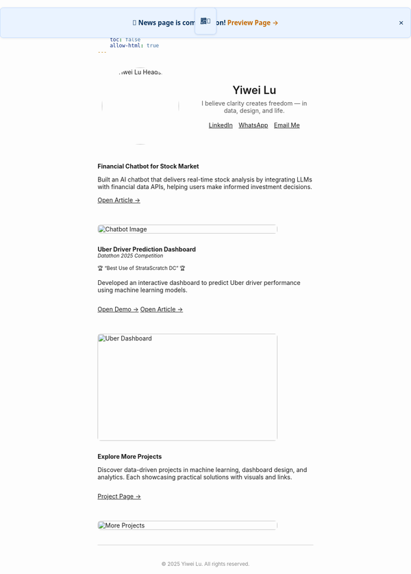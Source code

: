 ```yaml
---
title: ""
format:
  html: 
    toc: false
    allow-html: true
---
```


<!-- ===== Announcement Bar (full) ===== -->
<div id="announce" class="announcement-bar" role="region" aria-label="Site announcement" hidden>
  <span class="emoji" aria-hidden="true">📢</span>
  <strong> News page is coming soon! </strong>
  <a href="news.html" target="_self">Preview Page →</a>
  <button class="ann-close" type="button" aria-label="Dismiss announcement" title="Dismiss">×</button>
</div>

<!-- ===== Minimized (reopen) bar ===== -->
<div id="ann-toggle" class="announcement-bar minimized" hidden>
  <span>腊📢</span>
</div>

<style>
  :root { --ann-top: 56px; } /* JS 会覆盖为导航栏的真实高度 */

  /* —— 大横幅：原样但始终贴在导航栏正下方且水平居中 —— */
  .announcement-bar{
    position: fixed;
    left: 50%;
    transform: translateX(-50%);
    top: var(--ann-top);
    z-index: 1050;

    /* 你的原始样式（非紧凑） */
    display: flex;
    justify-content: center;           /* 内容居中 */
    align-items: center;
    gap: .6em;
    background: #eaf3ff;
    color: #07315c;
    font: 500 0.95rem/1.3 system-ui, -apple-system, Segoe UI, Roboto, Arial, sans-serif;
    min-height: 44px;
    padding: .6em 1em;
    border: 1px solid #bfd9ff;
    border-radius: .5em;
    box-shadow: 0 1px 6px rgba(0,0,0,.08);
    max-width: 960px;
    width: calc(100% - 32px);          /* 两侧留 16px 呼吸 */
  }
  .announcement-bar a{
    color: #c46800; font-weight: 600; text-decoration: none;
  }
  .announcement-bar a:hover{ text-decoration: underline; }
  .announcement-bar .emoji{ font-size: 1.05em; }

  .announcement-bar .ann-close{
    position: absolute; right: 8px; top: 50%; transform: translateY(-50%);
    inline-size: 28px; block-size: 28px;
    border: 0; border-radius: 50%;
    background: transparent; color: inherit;
    font-size: 1.2rem; line-height: 1; cursor: pointer;
  }
  .announcement-bar .ann-close:hover{ background: rgba(0,0,0,.08); }

  /* —— 缩小版横条（关闭后显示），同样贴导航、居中 —— */
  .announcement-bar.minimized{
    cursor: pointer;
    min-height: unset;
    padding: .35em .8em;
    width: auto;
    max-width: 240px;
    box-shadow: 0 1px 4px rgba(0,0,0,.10);
    font-weight: 600;
  }
  .announcement-bar.minimized:hover{ background: #e0edff; }

  /* 深色模式 */
  @media (prefers-color-scheme: dark){
    .announcement-bar{
      background:#0e2742; color:#e6f0ff; border-color:#294b73;
      box-shadow: 0 2px 12px rgba(0,0,0,.45);
    }
    .announcement-bar a{ color:#ffb662; }
    .announcement-bar .ann-close:hover{ background: rgba(255,255,255,.10); }
    .announcement-bar.minimized{ background:#12375d; }
    .announcement-bar.minimized:hover{ background:#0e2742; }
  }

  /* 过渡 */
  @media (prefers-reduced-motion: no-preference){
    .announcement-bar{ transition: opacity .18s ease, transform .18s ease; }
  }
</style>

<script>
  (function(){
    const VERSION = '2025-08-28-v5';     // 文案更新时改版本号，所有用户会重新看到
    const KEY = 'announce:dismissed';
    const bar = document.getElementById('announce');
    const mini = document.getElementById('ann-toggle');

    // 计算导航栏高度，写入 CSS 变量，保证永远贴在下方
    function setAnnTop(){
      const nav = document.getElementById('quarto-header')
               || document.querySelector('header.navbar')
               || document.querySelector('.navbar.navbar-expand')
               || document.querySelector('header.site-header');
      const h = nav ? Math.round(nav.getBoundingClientRect().height) : 56;
      document.documentElement.style.setProperty('--ann-top', (h + 6) + 'px');
    }
    setAnnTop();
    window.addEventListener('resize', setAnnTop);

    // 初始显示逻辑
    try{
      const dismissed = localStorage.getItem(KEY);
      if (dismissed !== VERSION){ bar.hidden = false; mini.hidden = true; }
      else { bar.hidden = true; mini.hidden = false; }
    }catch(_){ bar.hidden = false; }

    // 关闭 -> 显示缩小条
    bar.querySelector('.ann-close').addEventListener('click', () => {
      bar.hidden = true;
      mini.hidden = false;
      try{ localStorage.setItem(KEY, VERSION); }catch(_){}
    });

    // 点击缩小条 -> 重新打开
    mini.addEventListener('click', () => {
      bar.hidden = false;
      mini.hidden = true;
      try{ localStorage.removeItem(KEY); }catch(_){}
    });

    // ESC 也能关闭
    bar.addEventListener('keydown', (e) => {
      if (e.key === 'Escape') bar.querySelector('.ann-close').click();
    });
  })();
</script>


```{=html}
<!-- Profile Section -->
<div style="display:flex; flex-wrap:wrap; align-items:center; gap:2em; max-width:900px; margin:2em auto;">
  <!-- Avatar -->
  <div class="avatar-wrapper" style="flex:0 0 200px; text-align:center;">
    <a href="about.html" title="About Me">
      <img src="images/Headshot.jpg" alt="Yiwei Lu Headshot" class="avatar" style="border-radius:50%; width:180px; height:auto;">
    </a>
  </div>

  <!-- Right Side: Name + Motto + Buttons -->
  <div style="flex:1; text-align:center;">
    <span class="name" data-text="Yiwei Lu" style="font-size:1.8em; font-weight:600;">Yiwei Lu</span><br>
    <span class="motto" style="display:block; margin:0.5em 0 1.2em; color:#555;">
      I believe clarity creates freedom — in data, design, and life.
    </span>

    <!-- Buttons directly under motto -->
    <div class="connect-container" style="display:flex; flex-wrap:wrap; gap:1em; justify-content:center; margin-top:1em;">
      <a href="https://www.linkedin.com/in/yiwei-lu78" class="btn" target="_blank">
        <i class="bi bi-linkedin"></i> LinkedIn
      </a>
      <a href="https://wa.me/6266736276" class="btn" target="_blank">
        <i class="bi bi-whatsapp"></i> WhatsApp
      </a>
      <a href="mailto:yiweilu36@uci.edu" class="btn">
        <i class="bi bi-envelope"></i> Email Me
      </a>
    </div>
  </div>
</div>
```


::: { .project-card style="display: flex; flex-wrap: wrap; gap: 1.5em; align-items: flex-start;" markdown="1" }

<!-- Left Text -->
<div style="flex: 1;" markdown="1">
**Financial Chatbot for Stock Market**

Built an AI chatbot that delivers real-time stock analysis by integrating LLMs with financial data APIs, helping users make informed investment decisions.

<div style="margin-top: 1em;">
  [Open Article →](https://medium.com/@dylankl_74733/revolutionizing-stock-market-insights-the-financial-chatbot-that-empowers-investors-d1d8197e6c13){.btn}
</div>
</div>

<!-- Right Pic -->
<div style="flex: 0 0 420px;">
  <img src="images/financial-chatbot1.gif"
       alt="Chatbot Image"
       style="width: 100%; height: auto; border-radius: 0.5em;" />
</div>

:::

::: {.project-card}
<div style="display: flex; flex-wrap: wrap; gap: 1.5em; align-items: flex-start;" markdown="1">

<!-- Left Contents -->
<div style="flex: 1;" markdown="1">
**Uber Driver Prediction Dashboard**  
<small><em>Datathon 2025 Competition</em></small>  

<small>🏆 “Best Use of StrataScratch DC” 🏆</small>


Developed an interactive dashboard to predict Uber driver performance using machine learning models.  

<div style="margin-top: 1em; display: flex; gap: 0.8em;">
  <a href="https://syntax3rr0r1.netlify.app/" class="btn" target="_blank">Open Demo →</a>
  <a href="https://devpost.com/software/uber-driver-conversion-analysis" class="btn" target="_blank">Open Article →</a>
</div>
</div>

<!-- Right Pic -->
<div style="flex: 0 0 420px;">
  <img src="images/datathon.jpg"
       alt="Uber Dashboard"
       style="width: 100%; height: 250px; border-radius: 0.5em;" />
</div>

</div>
::: 

::: {.project-card}
<div style="display: flex; flex-wrap: wrap; gap: 1.5em; align-items: flex-start;" markdown="1">

<!-- Left Contents -->
<div style="flex: 1;" markdown="1">
**Explore More Projects**  

Discover data-driven projects in machine learning, dashboard design, and analytics. Each showcasing practical solutions with visuals and links.

<div style="margin-top: 1em; display: flex; gap: 0.8em;">
  <a href="https://lywww88.github.io/projects/project.qmd" class="btn">Project Page →</a>

</div>
</div>

<!-- Right Pic -->
<div style="flex: 0 0 420px;">
  <img src="images/project.jpg"
       alt="More Projects"
       style="width: 100%; height: auto; border-radius: 0.5em;" />
</div>

</div>
:::

<div aria-hidden="true" style="border-top: 1px solid #ccc; margin: 1.5em 0;"></div>

<p style="text-align: center; color: #888; font-size: 0.85em; margin-top: 3em;">
  © 2025 Yiwei Lu. All rights reserved.
</p>
